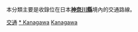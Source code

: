 {{Catnav|頁面分類|各種主題的頁面分類|按國家分類|各國交通|日本交通}}
{{Catnav|頁面分類|人类社会|交通|各國交通|日本交通}}

本分類主要是收錄位在日本'''[[神奈川縣|神奈川縣]]'''境內的交通路線。
{{日本行政區劃分類導航|交通}}
{{Commons category|Transport in Kanagawa prefecture}}

[[Category:神奈川縣|交通]]
[[Category:關東地方交通|* Kanagawa]]
[[Category:日本各都道府縣交通|Kanagawa]]